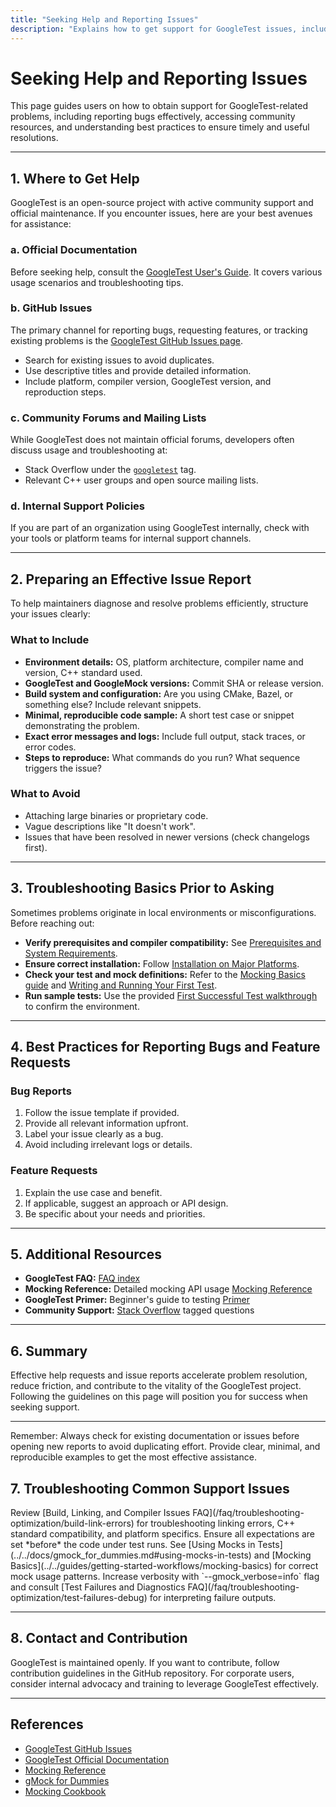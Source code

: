 ```yaml
---
title: "Seeking Help and Reporting Issues"
description: "Explains how to get support for GoogleTest issues, including documentation links, GitHub Issues, and best practices for effective bug reporting and troubleshooting requests."
---
```


# Seeking Help and Reporting Issues

This page guides users on how to obtain support for GoogleTest-related problems, including reporting bugs effectively, accessing community resources, and understanding best practices to ensure timely and useful resolutions.

---

## 1. Where to Get Help

GoogleTest is an open-source project with active community support and official maintenance. If you encounter issues, here are your best avenues for assistance:

### a. Official Documentation

Before seeking help, consult the [GoogleTest User's Guide](../docs/index.md). It covers various usage scenarios and troubleshooting tips.

### b. GitHub Issues

The primary channel for reporting bugs, requesting features, or tracking existing problems is the [GoogleTest GitHub Issues page](https://github.com/google/googletest/issues).

- Search for existing issues to avoid duplicates.
- Use descriptive titles and provide detailed information.
- Include platform, compiler version, GoogleTest version, and reproduction steps.

### c. Community Forums and Mailing Lists

While GoogleTest does not maintain official forums, developers often discuss usage and troubleshooting at:

- Stack Overflow under the [`googletest`](https://stackoverflow.com/questions/tagged/googletest) tag.
- Relevant C++ user groups and open source mailing lists.

### d. Internal Support Policies

If you are part of an organization using GoogleTest internally, check with your tools or platform teams for internal support channels.

---

## 2. Preparing an Effective Issue Report

To help maintainers diagnose and resolve problems efficiently, structure your issues clearly:

### What to Include

- **Environment details:** OS, platform architecture, compiler name and version, C++ standard used.
- **GoogleTest and GoogleMock versions:** Commit SHA or release version.
- **Build system and configuration:** Are you using CMake, Bazel, or something else? Include relevant snippets.
- **Minimal, reproducible code sample:** A short test case or snippet demonstrating the problem.
- **Exact error messages and logs:** Include full output, stack traces, or error codes.
- **Steps to reproduce:** What commands do you run? What sequence triggers the issue?

### What to Avoid

- Attaching large binaries or proprietary code.
- Vague descriptions like "It doesn't work".
- Issues that have been resolved in newer versions (check changelogs first).

---

## 3. Troubleshooting Basics Prior to Asking

Sometimes problems originate in local environments or misconfigurations. Before reaching out:

- **Verify prerequisites and compiler compatibility:** See [Prerequisites and System Requirements](../../getting-started/essentials/prerequisites-requirements).
- **Ensure correct installation:** Follow [Installation on Major Platforms](../../getting-started/essentials/installation-platforms).
- **Check your test and mock definitions:** Refer to the [Mocking Basics guide](../../guides/getting-started-workflows/mocking-basics) and [Writing and Running Your First Test](../../guides/getting-started-workflows/writing-your-first-test).
- **Run sample tests:** Use the provided [First Successful Test walkthrough](../../getting-started/first-run-validation/first-successful-test) to confirm the environment.

---

## 4. Best Practices for Reporting Bugs and Feature Requests

### Bug Reports

1. Follow the issue template if provided.
2. Provide all relevant information upfront.
3. Label your issue clearly as a bug.
4. Avoid including irrelevant logs or details.

### Feature Requests

1. Explain the use case and benefit.
2. If applicable, suggest an approach or API design.
3. Be specific about your needs and priorities.

---

## 5. Additional Resources

- **GoogleTest FAQ:** [FAQ index](../faq.md)
- **Mocking Reference:** Detailed mocking API usage [Mocking Reference](../../docs/reference/mocking.md)
- **GoogleTest Primer:** Beginner's guide to testing [Primer](../docs/primer.md)
- **Community Support:** [Stack Overflow](https://stackoverflow.com/questions/tagged/googletest) tagged questions

---

## 6. Summary

Effective help requests and issue reports accelerate problem resolution, reduce friction, and contribute to the vitality of the GoogleTest project. Following the guidelines on this page will position you for success when seeking support.

---

<Info>
Remember: Always check for existing documentation or issues before opening new reports to avoid duplicating effort. Provide clear, minimal, and reproducible examples to get the most effective assistance.
</Info>


## 7. Troubleshooting Common Support Issues

<AccordionGroup title="Troubleshooting Essentials">
<Accordion title="I get compilation or linking errors when building tests.">
Review [Build, Linking, and Compiler Issues FAQ](/faq/troubleshooting-optimization/build-link-errors) for troubleshooting linking errors, C++ standard compatibility, and platform specifics.
</Accordion>
<Accordion title="Mock expectations are not verified as expected.">
Ensure all expectations are set *before* the code under test runs. See [Using Mocks in Tests](../../docs/gmock_for_dummies.md#using-mocks-in-tests) and [Mocking Basics](../../guides/getting-started-workflows/mocking-basics) for correct mock usage patterns.
</Accordion>
<Accordion title="Tests fail but I can't figure out why.">
Increase verbosity with `--gmock_verbose=info` flag and consult [Test Failures and Diagnostics FAQ](/faq/troubleshooting-optimization/test-failures-debug) for interpreting failure outputs.
</Accordion>
</AccordionGroup>

---

## 8. Contact and Contribution

GoogleTest is maintained openly. If you want to contribute, follow contribution guidelines in the GitHub repository. For corporate users, consider internal advocacy and training to leverage GoogleTest effectively.

---

## References

- [GoogleTest GitHub Issues](https://github.com/google/googletest/issues)
- [GoogleTest Official Documentation](https://google.github.io/googletest/)
- [Mocking Reference](../../docs/reference/mocking.md)
- [gMock for Dummies](../../docs/gmock_for_dummies.md)
- [Mocking Cookbook](../../docs/gmock_cook_book.md)
